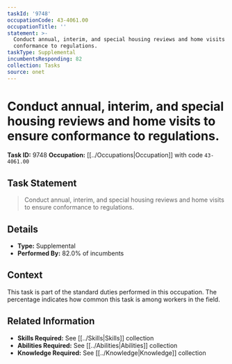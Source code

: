 ```yaml
---
taskId: '9748'
occupationCode: 43-4061.00
occupationTitle: ''
statement: >-
  Conduct annual, interim, and special housing reviews and home visits to ensure
  conformance to regulations.
taskType: Supplemental
incumbentsResponding: 82
collection: Tasks
source: onet
---
```

# Conduct annual, interim, and special housing reviews and home visits to ensure conformance to regulations.

**Task ID:** 9748
**Occupation:** [[../Occupations|Occupation]] with code `43-4061.00`

## Task Statement

> Conduct annual, interim, and special housing reviews and home visits to ensure conformance to regulations.

## Details

- **Type:** Supplemental
- **Performed By:** 82.0% of incumbents

## Context

This task is part of the standard duties performed in this occupation. The percentage indicates how common this task is among workers in the field.

## Related Information

- **Skills Required:** See [[../Skills|Skills]] collection
- **Abilities Required:** See [[../Abilities|Abilities]] collection
- **Knowledge Required:** See [[../Knowledge|Knowledge]] collection
